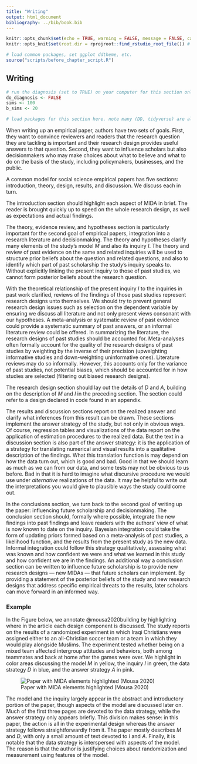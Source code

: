 ```yaml
---
title: "Writing"
output: html_document
bibliography: ../bib/book.bib 
---
```


<!-- note do_bookdown is set in index.rmd, so we know if you're running just this .Rmd or compiling the book-->
```r
knitr::opts_chunk$set(echo = TRUE, warning = FALSE, message = FALSE, cache = FALSE)
knitr::opts_knit$set(root.dir = rprojroot::find_rstudio_root_file()) # files are all relative to RStudio project home
```

```r
# load common packages, set ggplot ddtheme, etc.
source("scripts/before_chapter_script.R")
```

<!-- start post here, do not edit above -->

## Writing

<!-- make sure to rename the section title below -->

```r
# run the diagnosis (set to TRUE) on your computer for this section only before pushing to Github. no diagnosis will ever take place on github.
do_diagnosis <- FALSE
sims <- 100
b_sims <- 20
```

```r
# load packages for this section here. note many (DD, tidyverse) are already available, see scripts/package-list.R
```

When writing up an empirical paper, authors have two sets of goals. First, they want to convince reviewers and readers that the research question they are tackling is important and their research design provides useful answers to that question. Second, they want to influence scholars but also decisionmakers who may make choices about what to believe and what to do on the basis of the study, including policymakers, businesses, and the public. 

A common model for social science empirical papers has five sections: introduction, theory, design,  results, and discussion. We discuss each in turn.

The introduction section should  highlight each aspect of MIDA in brief. The reader is brought quickly up to speed on the whole research design, as well as expectations and actual findings.

The theory, evidence review, and hypotheses section is particularly important for the second goal of empirical papers, integration into a research literature and decisionmaking. The theory and hypotheses clarify many elements of the study's model *M* and also its inquiry *I*. The theory and review of past evidence on the same and related inquiries will be used to structure prior beliefs about the question and related questions, and also to identify which part of past scholarship the study's inquiry speaks to. Without explicitly linking the present inquiry to those of past studies, we cannot form posterior beliefs about the research question. 

With the theoretical relationship of the present inquiry *I* to the inquiries in past work clarified, reviews of the findings of those past studies represent research designs unto themselves. We should try to prevent general research design issues such as selection on the dependent variable by ensuring we discuss all literature and not only present views consonant with our hypotheses. A meta-analysis or systematic review of past evidence could provide a systematic summary of past answers, or an informal literature review could be offered. In summarizing the literature, the research designs of past studies should be accounted for. Meta-analyses often formally account for the quality of the research designs of past studies by weighting by the inverse of their precision (upweighting informative studies and down-weighting uninformative ones). Literature reviews may do so informally. However, this accounts only for the variance of past studies, not potential biases, which should be accounted for in how studies are selected (filtering out biased research designs). 

The research design section should lay out the details of *D* and *A*, building on the description of *M* and *I* in the preceding section. The section could refer to a design declared in code found in an appendix.

The results and discussion sections report on the realized answer and clarify what inferences from this result can be drawn. These sections implement the answer strategy of the study, but not only in obvious ways. Of course, regression tables and visualizations of the data report on the application of estimation procedures to the realized data. But the text in a discussion section is also part of the answer strategy: it is the application of a strategy for translating numerical and visual results into a qualitative description of the findings. What this translation function is may depend on how the data turn out, which is good and bad. Good in that we should learn as much as we can from our data, and some tests may not be obvious to us before. Bad in that it is hard to imagine what discursive procedure we would use under *alternative* realizations of the data. It may be helpful to write out the interpretations you would give to plausible ways the study could come out.

In the conclusions section, we turn back to the second goal of writing up the paper: influencing future scholarship and decisionmaking. The conclusion section should, formally where possible, integrate the new findings into past findings and leave readers with the authors' view of what is now known to date on the inquiry. Bayesian integration could take the form of updating priors formed based on a meta-analysis of past studies, a likelihood function, and the results from the present study as the new data. Informal integration could follow this strategy qualitatively, assessing what was known and how confident we were and what we learned in this study and how confident we are in the findings. An additional way a conclusion section can be written to influence future scholarship is to provide new research designs --- new MIDAs --- that future scholars can implement. By providing a statement of the posterior beliefs of the study and new research designs that address specific empirical threats to the results, later scholars can move forward in an informed way. 

<!-- When writing up an empirical paper, the authors must convince reviewers and readers that the question is important and that the research design they selected provides useful answers to the question. This is where MIDA comes in. Elements of MIDA will appear in every section of a paper, and every element of MIDA should be described somewhere in the paper. -->

<!-- The introduction section should have a capitulation of each aspect of MIDA in brief. The reader is brought quickly up to speed on the whole research design, as well as expectations and actual findings. -->

<!-- The next section, theory and hypotheses, contains information about the causal model of the world (*M*) and the research question about the world (*I*) as well as guesses about $a^M$ (i.e., hypotheses!). The section should lay out all of the features of the model necessary to describe *I*. To motivate hypotheses, the theory section should outline our prior beliefs about $a^W$, the true answer to the inquiry, based on past literature. A meta-analysis or systematic review of past evidence could provide a systematic summary of past answers to $a^W$, or an informal literature review could be offered. These priors are used along with the study results to construct posterior beliefs reported in the discussion section, i.e., what we know after conducting the study. In summarizing the literature, it is important to consider the research designs of past studies (see Synthesis section). Meta-analyses often formally account for the quality of the research designs of past studies by weighting by the inverse of their precision (upweighting informative studies and down-weighting uninformative ones). Literature reviews may do so informally. Moreover, the summary of past literature is itself a research design, and so we should try to prevent common research design issues such as selection on the dependent variable by ensuring we discuss all literature and not only present views consonant with our hypotheses. -->

<!-- Though research questions are nearly ubiquitously included in the theory section, details of the model are often left out. Expected effect sizes, how effects vary by subgroups, expected proportions of subgroups, how variables are expected to be correlated, and the amount of variability in the outcome are some of the features of the model that will have important effects on how reviewers and readers judge the quality of the research design. Without specifying these portions of *M*, a diagnosis cannot be conducted. Moreover, we describe in Reanalysis, when you define *M* yourself in your paper, you can clarify the terms of the debate about alternative analysis strategies. When *M* is undefined, the author of the reanalysis must infer your model or make up their own, and you may not agree.  -->

<!-- The research design or methods section should have a description of *D* and *A* and a description of a diagnosis of the design. In this section, we defend our choice of *D* and *A* under *M* and *I*. Papers commonly have more than one *D* and associated *A* answering the same or related questions; both *D* and *A* for each should be described in this section.  -->

<!-- The results section describes $a^D$. Increasingly, results are presented visually as well as in text, in order to effectively communicate the results to the reader. Visualizing the modeled results as well as the raw data can both improve how the results are communicated and simultaneously help readers connect the research design, the data, and the results. -->

<!-- The discussion section is where we update our understanding of the model and form our posteriors about $a^W$ given our prior expectations and the results $a^D$. We may learn from the study about new variables and new edges that matter in the model --- new outcomes that are affected by a treatment. We also often learn more about the functional form of causal relationships between two variables, for example from new moderators or more precision on the size of the moderation. The discussion section is also a chance to point to new designs that could be implemented to learn more about *M*. These might relate to new nodes we discovered, or parts of the model that we did not yet learn enough about.  -->

### Example

In the Figure below, we annotate @mousa2020building by highlighting where in the article each design component is discussed. The study reports on the results of a randomized experiment in which Iraqi Christians were assigned either to an all-Christian soccer team or a team in which they would play alongside Muslims. The experiment tested whether being on a mixed team affected intergroup attitudes and behaviors, both among teammates and back at home after the games were over. We highlight in color areas discussing the model *M* in yellow, the inquiry *I* in green, the data strategy *D* in blue, and the answer strategy *A* in pink.

![Paper with MIDA elements highlighted (Mousa 2020)](figures/mousa-highlighted-sheet.png)

The model and the inquiry largely appear in the abstract and introductory portion of the paper, though aspects of the model are discussed later on. Much of the first three pages are devoted to the data strategy, while the answer strategy only appears briefly. This division makes sense: in this paper, the action is all in the experimental design whereas the answer strategy follows straightforwardly from it. The paper mostly describes *M* and *D*, with only a small amount of text devoted to *I* and *A*. Finally, it is notable that the data strategy is interspersed with aspects of the model. The reason is that the author is justifying choices about randomization and measurement using features of the model. 


<!-- Papers often report on the results from multiple data strategies and others on the answers to multiple related inquiries. Typically, a single *M* should be described in the theory section, which describes how the nodes and edges used in each of the *I*'s fit together. Each data and strategy should be described, and which inquiries each answer strategy is targeting. Each estimate should be linked to one or more inquiries. In some cases, the reason why multiple inquiries are studied in a single paper is that the aim of the paper is to falsify a model of the world. In this case, the model should be described and the diagnosis of the design should include an assessment of how good the *overall* design, with data and answer strategies to generate answers to each inquiry, is at falsifying the model. Psychology three-study papers often take this form: study 1 asks about the correlation between X and Y, in study 2 X is randomized, and in study 3 an analysis of the mechanisms that lead between X and Y are examined. -->

<!-- Big ideas: -->
<!-- - make sure to have all of MIDA in your paper! -->
<!-- - please keep kosher.  Theory section material belongs in the theory section, not in the design or results section, etc. -->


<!-- 8. Reconciliation  -->

<!-- 9 Appendices and robustness -->








